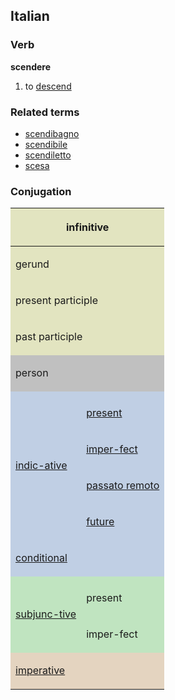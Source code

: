 ==Italian==
===Verb===
'''scendere'''

# to [[descend]]

===Related terms===
*[[scendibagno]]
*[[scendibile]]
*[[scendiletto]]
*[[scesa]]

===Conjugation===

<center>
{| style="background:#F0F0F0"

|-
! colspan="3" style="background:#e2e4c0" | infinitive
| colspan="5" | scendere

|-
! colspan="3" style="background:#e2e4c0" | gerund
| colspan="5" | scendendo

|-
! colspan="3" style="background:#e2e4c0" | present participle
| colspan="5" | [[scendente]]

|-
! colspan="3" style="background:#e2e4c0" | past participle
| colspan="5" | [[sceso]]

|-
! colspan="2" rowspan="2" style="background:#C0C0C0" | person
! colspan="3" style="background:#C0C0C0" | singular
! colspan="3" style="background:#C0C0C0" | plural

|-
! style="background:#C0C0C0;width:12.5%" | first
! style="background:#C0C0C0;width:12.5%" | second
! style="background:#C0C0C0;width:12.5%" | third
! style="background:#C0C0C0;width:12.5%" | first
! style="background:#C0C0C0;width:12.5%" | second
! style="background:#C0C0C0;width:12.5%" | third

|-
! rowspan="5" style="background:#c0cfe4" | [[indicative|indic-ative]]

! style="background:#c0cfe4" colspan="1" | 
! style="background:#c0cfe4" | io
! style="background:#c0cfe4" | tu
! style="background:#c0cfe4" | lui/lei
! style="background:#c0cfe4" | noi
! style="background:#c0cfe4" | voi
! style="background:#c0cfe4" | loro

|-
! style="height:3em;background:#c0cfe4" | [[present]]
| scendo
| scendi
| scende
| scendiamo
| scendete
| scendono

|-
! style="height:3em;background:#c0cfe4" | [[imperfect|imper-fect]]
| scendevo
| scendevi
| scendeva
| scendevamo
| scendevate
| scendevano

|-
! style="height:3em;background:#c0cfe4" | [[passato remoto]]
| scesi
| scendesti
| scese
| scendemmo
| scndeste
| scesero

|-
! style="height:3em;background:#c0cfe4" | [[future]]
| scenderò
| scenderai
| scenderà
| scenderemo
| scenderete
| scenderanno

|-
! colspan="2" style="height:3em;background:#c0cfe4" | [[conditional]]
| scenderei
| scenderesti
| scenderebbe
| scenderemmo
| scendereste
| scenderebbero

|-
! rowspan="3" style="background:#c0e4c0" |[[subjunctive|subjunc-tive]]
! style="background:#c0e4c0" | 
! style="background:#c0e4c0" | che io
! style="background:#c0e4c0" | che tu
! style="background:#c0e4c0" | che lui/che lei
! style="background:#c0e4c0" | che noi
! style="background:#c0e4c0" | che voi
! style="background:#c0e4c0" | che loro

|-
! style="height:3em;background:#c0e4c0" | present
| scenda
| scenda
| scenda
| scendiamo
| scendiate
| scendano

|-
! style="height:3em;background:#c0e4c0" rowspan="1" | imper-fect
| scendessi
| scendessi
| scendesse
| scendessimo
| scendeste
| scendessero

|-
! colspan="2" rowspan="2" style="height:3em;background:#e4d4c0" | [[imperative]]
! style="background:#e4d4c0" | -
! style="background:#e4d4c0" | tu
! style="background:#e4d4c0" | lui/lei
! style="background:#e4d4c0" | noi
! style="background:#e4d4c0" | voi
! style="background:#e4d4c0" | loro

|-
|
| scendi
| scenda
| scendiamo
| scendete
| scendano

|}
</center>